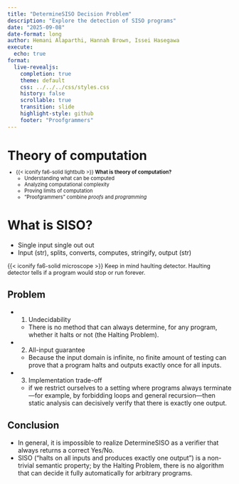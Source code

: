 ```yaml
---
title: "DetermineSISO Decision Problem"
description: "Explore the detection of SISO programs"
date: "2025-09-08"
date-format: long
author: Hemani Alaparthi, Hannah Brown, Issei Hasegawa
execute:
  echo: true
format:
  live-revealjs:
    completion: true
    theme: default
    css: ../../../css/styles.css
    history: false
    scrollable: true
    transition: slide
    highlight-style: github
    footer: "Proofgrammers"
---
```


# Theory of computation

::: {.fragment style="margin-top: -0.5em; font-size: 0.8em;"} 

- {{< iconify fa6-solid lightbulb >}} **What is theory of computation?**
    - Understanding what can be computed
    - Analyzing computational complexity
    - Proving limits of computation
    - "Proofgrammers" combine *proofs* and *programming*

:::

# What is SISO?
- Single input single out out
- Input (str), splits, converts, computes, stringify, output (str)

::: {.fragment .fade .boxed-content style="margin-top: 0.25em; font-size: 0.9em;"}

{{< iconify fa6-solid microscope >}} Keep in mind haulting detector. Haulting detector tells if
a program would stop or run forever.  

:::

## Problem

::: {fragment}
- 1. Undecidability
  - There is no method that can always determine, for any program,
    whether it halts or not (the Halting Problem).

- 2. All-input guarantee
  - Because the input domain is infinite, no finite amount of testing
    can prove that a program halts and outputs exactly once for all inputs.

- 3. Implementation trade-off
  - if we restrict ourselves to a setting where programs always
    terminate—for example, by forbidding loops and general recursion—then
    static analysis can decisively verify that there is exactly one output.
:::

## Conclusion

::: {.fragment}
- In general, it is impossible to realize DetermineSISO as
  a verifier that always returns a correct Yes/No.
- SISO (“halts on all inputs and produces exactly one output”) is
  a non-trivial semantic property; by the Halting Problem, 
  there is no algorithm that can decide it fully automatically
  for arbitrary programs.
:::

